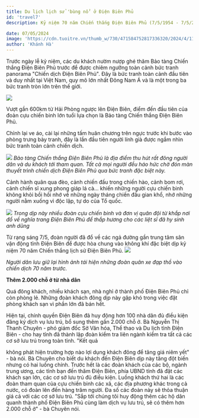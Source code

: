 ```yaml
---
title: Du lịch lịch sử 'bùng nổ' ở Điện Biên Phủ
id: 'travel7'
description: Kỷ niệm 70 năm Chiến thắng Điện Biên Phủ (7/5/1954 - 7/5/2024), hàng loạt người dân đổ về Điện Biên Phủ để ăn mừng kỷ niệm cùng nghỉ dưỡng.

date: 07/05/2024
image: 'https://cdn.tuoitre.vn/thumb_w/730/471584752817336320/2024/4/11/base64-17128344457151063239999.jpeg'
author: 'Khánh Hà'
---
```


Trước ngày lễ kỷ niệm, các du khách nườm nượp ghé thăm Bảo tàng Chiến thắng Điện Biên Phủ trước để được chiêm ngưỡng toàn cảnh bức tranh panorama "Chiến dịch Điện Biên Phủ". Đây là bức tranh toàn cảnh đầu tiên và duy nhất tại Việt Nam, quy mô lớn nhất Đông Nam Á và là một trong ba bức tranh tròn lớn trên thế giới.

![](https://cdn.tuoitre.vn/thumb_w/730/471584752817336320/2024/4/11/base64-17128344457151063239999.jpeg)

Vượt gần 600km từ Hải Phòng ngược lên Điện Biên, điểm đến đầu tiên của đoàn cựu chiến binh lớn tuổi lựa chọn là Bảo tàng Chiến thắng Điện Biên Phủ.

Chỉnh lại ve áo, cài lại những tấm huân chương trên ngực trước khi bước vào phòng trưng bày tranh, đây là lần đầu tiên người lính già được ngắm nhìn bức tranh toàn cảnh chiến dịch.

![](https://cdn.tuoitre.vn/471584752817336320/2024/4/11/base64-17128343915151201778746.jpeg)
_Bảo tàng Chiến thắng Điện Biên Phủ là địa điểm thu hút rất đông người dân và du khách tới tham quan. Tất cả mọi người đều háo hức chờ đón màn thuyết trình chiến dịch Điện Biên Phủ qua bức tranh đặc biệt này._

Cảnh hành quân qua đèo, cảnh chiến đấu trong chiến hào, cảnh bom rơi, cảnh chiến sĩ xung phong giáp lá cà… khiến những người cựu chiến binh không khỏi bồi hồi nhớ về những ngày tháng chiến đấu gian khổ, nhớ những người nằm xuống vì độc lập, tự do của Tổ quốc.

![](https://cdn.tuoitre.vn/471584752817336320/2024/5/4/san-ho-phg-8-read-only-1714838366965333864194.jpg)
_Trong dịp này nhiều đoàn cựu chiến binh và đơn vị quân đội từ khắp nơi đổ về nghĩa trang Điện Biên Phủ để thắp hương cho các liệt sĩ đã hy sinh anh dũng_

Từ rạng sáng 7/5, đoàn người đã đổ về các ngả đường gần trung tâm sân vận động tỉnh Điện Biên để được hòa chung vào không khí đặc biệt dịp kỷ niệm 70 năm Chiến thắng lịch sử Điện Biên Phủ.
![](https://cdn.tuoitre.vn/thumb_w/1100/471584752817336320/2024/5/7/44035072613558086984025573995176541830660626n-17150500349111197070687.jpg)

_Người dân lưu giữ lại hình ảnh tái hiện những đoàn quân xe đạp thồ vào chiến dịch 70 năm trước._

**Thêm 2.000 chỗ ở từ nhà dân**

Quá đông khách, nhiều khách sạn, nhà nghỉ ở thành phố Điện Biên Phủ chỉ còn phòng lẻ. Những đoàn khách đông dịp này gặp khó trong việc đặt phòng khách sạn vì phần lớn đã bán hết.

Hiện tại, chính quyền Điện Biên đã huy động hơn 100 nhà dân đủ điều kiện đăng ký dịch vụ lưu trú, bổ sung thêm gần 2.000 chỗ ở.
Bà Nguyễn Thị Thanh Chuyên - phó giám đốc Sở Văn hóa, Thể thao và Du lịch tỉnh Điện Biên - cho hay tỉnh đã thành lập đoàn kiểm tra liên ngành kiểm tra tất cả các cơ sở lưu trú trong toàn tỉnh. "Kết quả

không phát hiện trường hợp nào lợi dụng khách đông để tăng giá niêm yết" - bà nói.
Bà Chuyên cho biết du khách đến Điện Biên dịp này tăng đột biến nhưng có hai luồng chính. Trước hết là các đoàn khách của các bộ, ngành trung ương, các tỉnh bạn đến thăm Điện Biên, phía UBND tỉnh đã đặt các khách sạn lớn, các cơ sở lưu trú đủ điều kiện.
Luồng khách thứ hai là các đoàn tham quan của cựu chiến binh các xã, các địa phương khác trong cả nước, có đoàn lên đến hàng trăm người. Đa số các đoàn này sẽ thỏa thuận giá cả với các cơ sở lưu trú.
"Sắp tới chúng tôi huy động thêm các hộ dân quanh thành phố Điện Biên Phủ cùng làm dịch vụ lưu trú, sẽ có thêm hơn 2.000 chỗ ở" - bà Chuyên nói.

